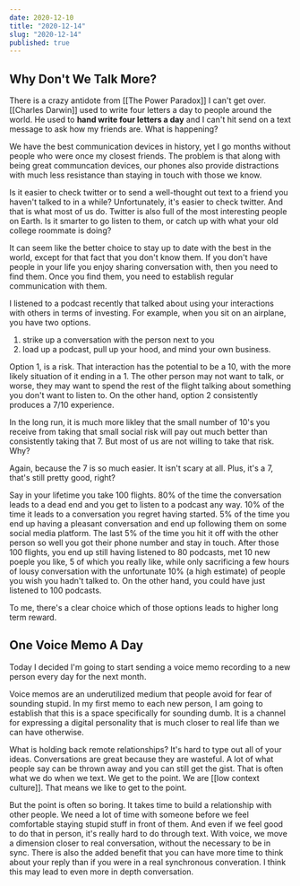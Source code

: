 ```yaml
---
date: 2020-12-10
title: "2020-12-14"
slug: "2020-12-14"
published: true
---
```


## Why Don't We Talk More? 
There is a crazy antidote from [[The Power Paradox]] I can't get over. [[Charles Darwin]] used to write four letters a day to people around the world. He used to **hand write four letters a day** and I can't hit send on a text message to ask how my friends are. What is happening? 

We have the best communication devices in history, yet I go months without people who were once my closest friends. The problem is that along with being great communcation devices, our phones also provide distractions with much less resistance than staying in touch with those we know. 

Is it easier to check twitter or to send a well-thought out text to a friend you haven't talked to in a while? Unfortunately, it's easier to check twitter. And that is what most of us do. Twitter is also full of the most interesting people on Earth. Is it smarter to go listen to them, or catch up with what your old college roommate is doing? 

It can seem like the better choice to stay up to date with the best in the world, except for that fact that you don't know them. If you don't have people in your life you enjoy sharing conversation with, then you need to find them. Once you find them, you need to establish regular communication with them. 

I listened to a podcast recently that talked about using your interactions with others in terms of investing. For example, when you sit on an airplane, you have two options. 
1. strike up a conversation with the person next to you 
2. load up a podcast, pull up your hood, and mind your own business. 

Option 1, is a risk. That interaction has the potential to be a 10, with the more likely situation of it ending in a 1. The other person may not want to talk, or worse, they may want to spend the rest of the flight talking about something you don't want to listen to. On the other hand, option 2 consistently produces a 7/10 experience. 

In the long run, it is much more likley that the small number of 10's you receive from taking that small social risk will pay out much better than consistently taking that 7. But most of us are not willing to take that risk. Why? 

Again, because the 7 is so much easier. It isn't scary at all. Plus, it's a 7, that's still pretty good, right? 

Say in your lifetime you take 100 flights. 80% of the time the conversation leads to a dead end and you get to listen to a podcast any way. 10% of the time it leads to a conversation you regret having started. 5% of the time you end up having a pleasant conversation and end up following them on some social media platform. The last 5% of the time you hit it off with the other person so well you got their phone number and stay in touch.
After those 100 flights, you end up still having listened to 80 podcasts, met 10 new poeple you like, 5 of which you really like, while only sacrificing a few hours of lousy conversation with the unfortunate 10% (a high estimate) of people you wish you hadn't talked to. 
On the other hand, you could have just listened to 100 podcasts. 

To me, there's a clear choice which of those options leads to higher long term reward. 

## One Voice Memo A Day 
Today I decided I'm going to start sending a voice memo recording to a new person every day for the next month. 

Voice memos are an underutilized medium that people avoid for fear of sounding stupid. In my first memo to each new person, I am going to establish that this is a space specifically for sounding dumb. It is a channel for expressing a digital personality that is much closer to real life than we can have otherwise. 

What is holding back remote relationships? It's hard to type out all of your ideas. Conversations are great because they are wasteful. A lot of what people say can be thrown away and you can still get the gist. That is often what we do when we text. We get to the point. We are [[low context culture]]. That means we like to get to the point. 

But the point is often so boring. It takes time to build a relationship with other people. We need a lot of time with someone before we feel comfortable staying stupid stuff in front of them. And even if we feel good to do that in person, it's really hard to do through text. With voice, we move a dimension closer to real conversation, without the necessary to be in sync. There is also the added benefit that you can have more time to think about your reply than if you were in a real synchronous converation. I think this may lead to even more in depth conversation. 
